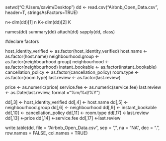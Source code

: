 setwd("C:/Users/xavim/Desktop")
dd <- read.csv("Airbnb_Open_Data.csv", header=T, stringsAsFactors=TRUE)

n<-dim(dd)[1]
n
K<-dim(dd)[2]
K

names(dd)
summary(dd)
attach(dd)
sapply(dd, class)

#declare factors

host_identity_verified <- as.factor(host_identity_verified)
host.name <- as.factor(host.name)
neighbourhood.group <- as.factor(neighbourhood.group)
neighbourhood <- as.factor(neighbourhood)
instant_bookable <- as.factor(instant_bookable)
cancellation_policy <- as.factor(cancellation_policy)
room.type <- as.factor(room.type)
last.review <- as.factor(last.review)


price     <- as.numeric(price)
service.fee <- as.numeric(service.fee)
last.review <- as.Date(last.review, format ="%m/%d/%Y")

dd[,3] <- host_identity_verified
dd[,4] <- host.name
dd[,5] <- neighbourhood.group
dd[,6] <- neighbourhood
dd[,9] <- instant_bookable
dd[,10] <- cancellation_policy
dd[,11] <- room.type
dd[,17]   <-last.review
dd[,13]   <-price
dd[,14]   <-service.fee
dd[,17]   <-last.review

write.table(dd, file = "Airbnb_Open_Data.csv", sep = ",", na = "NA", dec = ".", row.names = FALSE, col.names = TRUE)
